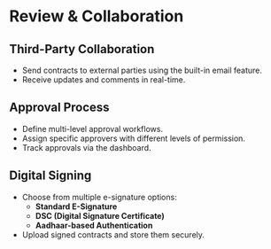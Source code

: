 # Review & Collaboration

## Third-Party Collaboration
- Send contracts to external parties using the built-in email feature.
- Receive updates and comments in real-time.

## Approval Process
- Define multi-level approval workflows.
- Assign specific approvers with different levels of permission.
- Track approvals via the dashboard.

## Digital Signing
- Choose from multiple e-signature options:
  - **Standard E-Signature**
  - **DSC (Digital Signature Certificate)**
  - **Aadhaar-based Authentication**
- Upload signed contracts and store them securely.
